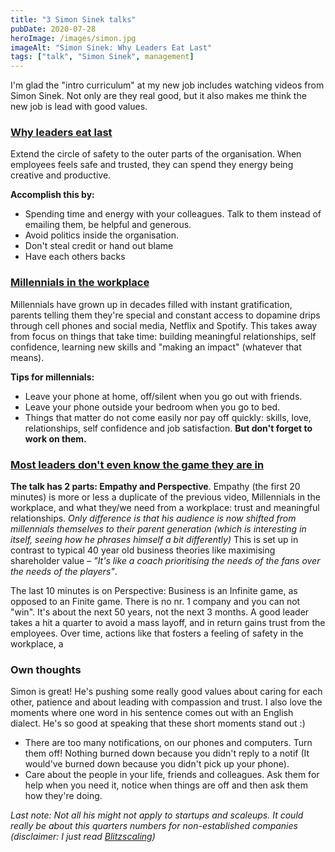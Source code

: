 ```yaml
---
title: "3 Simon Sinek talks"
pubDate: 2020-07-28
heroImage: /images/simon.jpg
imageAlt: "Simon Sinek: Why Leaders Eat Last"
tags: ["talk", "Simon Sinek", management]
---
```



I'm glad the "intro curriculum" at my new job includes watching videos from Simon Sinek. Not only are they real good, but it also makes me think the new job is lead with good values.

### [Why leaders eat last](https://www.youtube.com/watch?v=ReRcHdeUG9Y)

<YouTube id="https://www.youtube.com/watch?v=ReRcHdeUG9Y" />

Extend the circle of safety to the outer parts of the organisation. When employees feels safe and trusted, they can spend they energy being creative and productive.

**Accomplish this by:**

- Spending time and energy with your colleagues. Talk to them instead of emailing them, be helpful and generous.
- Avoid politics inside the organisation.
- Don't steal credit or hand out blame
- Have each others backs

### [Millennials in the workplace](https://www.youtube.com/watch?v=hER0Qp6QJNU&t=9s)

<YouTube id="https://www.youtube.com/watch?v=hER0Qp6QJNU" />

Millennials have grown up in decades filled with instant gratification, parents telling them they're special and constant access to dopamine drips through cell phones and social media, Netflix and Spotify. This takes away from focus on things that take time: building meaningful relationships, self confidence, learning new skills and "making an impact" (whatever that means).

**Tips for millennials:**

- Leave your phone at home, off/silent when you go out with friends.
- Leave your phone outside your bedroom when you go to bed.
- Things that matter do not come easily nor pay off quickly: skills, love, relationships, self confidence and job satisfaction. **But don't forget to work on them.**

### [Most leaders don't even know the game they are in](https://www.youtube.com/watch?v=RyTQ5-SQYTo)

<YouTube id="https://www.youtube.com/watch?v=RyTQ5-SQYTo" />

**The talk has 2 parts: Empathy and Perspective**. Empathy (the first 20 minutes) is more or less a duplicate of the previous video, Millennials in the workplace, and what they/we need from a workplace: trust and meaningful relationships. _Only difference is that his audience is now shifted from millennials themselves to their parent generation (which is interesting in itself, seeing how he phrases himself a bit differently)_ This is set up in contrast to typical 40 year old business theories like maximising shareholder value – _"It's like a coach prioritising the needs of the fans over the needs of the players"_.

The last 10 minutes is on Perspective: Business is an Infinite game, as opposed to an Finite game. There is no nr. 1 company and you can not "win". It's about the next 50 years, not the next 3 months. A good leader takes a hit a quarter to avoid a mass layoff, and in return gains trust from the employees. Over time, actions like that fosters a feeling of safety in the workplace, a

### Own thoughts

Simon is great! He's pushing some really good values about caring for each other, patience and about leading with compassion and trust. I also love the moments where one word in his sentence comes out with an English dialect. He's so good at speaking that these short moments stand out :)

- There are too many notifications, on our phones and computers. Turn them off! Nothing burned down because you didn't reply to a notif (It would've burned down because you didn't pick up your phone).
- Care about the people in your life, friends and colleagues. Ask them for help when you need it, notice when things are off and then ask them how they're doing.

_Last note: Not all his might not apply to startups and scaleups. It could really be about this quarters numbers for non-established companies (disclaimer: I just read [Blitzscaling](https://www.blitzscaling.com/))_
